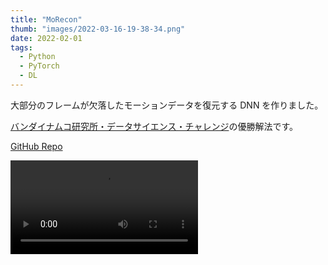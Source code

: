 ```yaml
---
title: "MoRecon"
thumb: "images/2022-03-16-19-38-34.png"
date: 2022-02-01
tags:
  - Python
  - PyTorch
  - DL
---
```



大部分のフレームが欠落したモーションデータを復元する DNN を作りました。

[バンダイナムコ研究所・データサイエンス・チャレンジ](https://athletix.run/challenges/MQe8jPDRp)の優勝解法です。

[GitHub Repo](https://github.com/yknishidate/morecon)

<Video src="https://user-images.githubusercontent.com/30839669/151743775-dd911609-4907-4bab-bd22-635c2babc19a.mp4"></Video>
